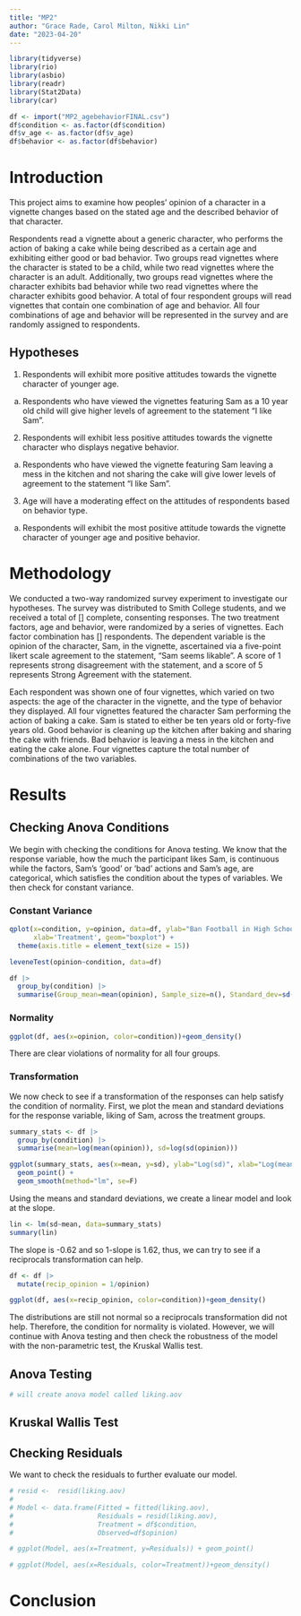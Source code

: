 ```yaml
---
title: "MP2"
author: "Grace Rade, Carol Milton, Nikki Lin"
date: "2023-04-20"
---
```


```r
library(tidyverse)
library(rio)
library(asbio)
library(readr)
library(Stat2Data)
library(car)
```

```r
df <- import("MP2_agebehaviorFINAL.csv")
df$condition <- as.factor(df$condition)
df$v_age <- as.factor(df$v_age)
df$behavior <- as.factor(df$behavior)
```


# Introduction

This project aims to examine how peoples’ opinion of a character in a vignette changes based on the stated age and the described behavior of that character.   
	
Respondents read a vignette about a generic character, who performs the action of baking a cake while being described as a certain age and exhibiting either good or bad behavior. Two groups read vignettes where the character is stated to be a child, while two read vignettes where the character is an adult. Additionally, two groups read vignettes where the character exhibits bad behavior while two read vignettes where the character exhibits good behavior. A total of four respondent groups will read vignettes that contain one combination of age and behavior. All four combinations of age and behavior will be represented in the survey and are randomly assigned to respondents.


## Hypotheses

1. Respondents will exhibit more positive attitudes towards the vignette character of younger age. 

  a. Respondents who have viewed the vignettes featuring Sam as a 10 year old child will give higher levels of agreement to the statement “I like Sam”. 

2. Respondents will exhibit less positive attitudes towards the vignette character who displays negative behavior. 

  a. Respondents who have viewed the vignette featuring Sam leaving a mess in the kitchen and not sharing the cake will give lower levels of agreement to the statement “I like Sam”.

3. Age will have a moderating effect on the attitudes of respondents based on behavior type. 

  a. Respondents will exhibit the most positive attitude towards the vignette character of younger age and positive behavior.


# Methodology

We conducted a two-way randomized survey experiment to investigate our hypotheses. The survey was distributed to Smith College students, and we received a total of [] complete, consenting responses. The two treatment factors, age and behavior, were randomized by a series of vignettes. Each factor combination has [] respondents. The dependent variable is the opinion of the character, Sam,  in the vignette, ascertained via a five-point likert scale agreement to the statement, “Sam seems likable”. A score of 1 represents strong disagreement with the statement, and a score of 5 represents Strong Agreement with the statement. 

Each respondent was shown one of four vignettes, which varied on two aspects: the age of the character in the vignette, and the type of behavior they displayed. All four vignettes featured the character Sam performing the action of baking a cake. Sam is stated to either be ten years old or forty-five years old. Good behavior is cleaning up the kitchen after baking and sharing the cake with friends. Bad behavior is leaving a mess in the kitchen and eating the cake alone. Four vignettes capture the total number of combinations of the two variables.

# Results

## Checking Anova Conditions

We begin with checking the conditions for Anova testing. We know that the response variable, how the much the participant likes Sam, is continuous while the factors, Sam's 'good' or 'bad' actions and Sam's age, are categorical, which satisfies the condition about the types of variables. We then check for constant variance.

### Constant Variance

```r
qplot(x=condition, y=opinion, data=df, ylab="Ban Football in High School",
      xlab='Treatment', geom="boxplot") +
  theme(axis.title = element_text(size = 15))
```

```r
leveneTest(opinion~condition, data=df)
```

```r
df |>
  group_by(condition) |>
  summarise(Group_mean=mean(opinion), Sample_size=n(), Standard_dev=sd(opinion))
```

### Normality
```r
ggplot(df, aes(x=opinion, color=condition))+geom_density()
```
There are clear violations of normality for all four groups.

### Transformation

We now check to see if a transformation of the responses can help satisfy the condition of normality. First, we plot the mean and standard deviations for the response variable, liking of Sam, across the treatment groups.

```r
summary_stats <- df |>
  group_by(condition) |>
  summarise(mean=log(mean(opinion)), sd=log(sd(opinion)))

ggplot(summary_stats, aes(x=mean, y=sd), ylab="Log(sd)", xlab="Log(mean)") +
  geom_point() +
  geom_smooth(method="lm", se=F)
```

Using the means and standard deviations, we create a linear model and look at the slope.

```r
lin <- lm(sd~mean, data=summary_stats)
summary(lin)
```

The slope is -0.62 and so 1-slope is 1.62, thus, we can try to see if a reciprocals transformation can help.

```r
df <- df |>
  mutate(recip_opinion = 1/opinion)
```

```r
ggplot(df, aes(x=recip_opinion, color=condition))+geom_density()
```
The distributions are still not normal so a reciprocals transformation did not help. Therefore, the condition for normality is violated. However, we will continue with Anova testing and then check the robustness of the model with the non-parametric test, the Kruskal Wallis test.

## Anova Testing
```r
# will create anova model called liking.aov
```


## Kruskal Wallis Test

## Checking Residuals

We want to check the residuals to further evaluate our model.

```r
# resid <-  resid(liking.aov)
# 
# Model <- data.frame(Fitted = fitted(liking.aov), 
#                     Residuals = resid(liking.aov),
#                     Treatment = df$condition,
#                     Observed=df$opinion)
```

```r
# ggplot(Model, aes(x=Treatment, y=Residuals)) + geom_point()
```



```r
# ggplot(Model, aes(x=Residuals, color=Treatment))+geom_density()
```

# Conclusion



